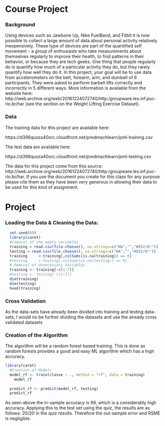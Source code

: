 Course Project
==============

### Background

Using devices such as Jawbone Up, Nike FuelBand, and Fitbit it is now possible to collect a large amount of data about personal activity relatively inexpensively. These type of devices are part of the quantified self movement – a group of enthusiasts who take measurements about themselves regularly to improve their health, to find patterns in their behavior, or because they are tech geeks. One thing that people regularly do is quantify how much of a particular activity they do, but they rarely quantify how well they do it. In this project, your goal will be to use data from accelerometers on the belt, forearm, arm, and dumbell of 6 participants. They were asked to perform barbell lifts correctly and incorrectly in 5 different ways. More information is available from the website here: http://web.archive.org/web/20161224072740/http:/groupware.les.inf.puc-rio.br/har (see the section on the Weight Lifting Exercise Dataset).

### Data

The training data for this project are available here:

https://d396qusza40orc.cloudfront.net/predmachlearn/pml-training.csv

The test data are available here:

https://d396qusza40orc.cloudfront.net/predmachlearn/pml-testing.csv

The data for this project come from this source: http://web.archive.org/web/20161224072740/http:/groupware.les.inf.puc-rio.br/har. If you use the document you create for this class for any purpose please cite them as they have been very generous in allowing their data to be used for this kind of assignment.

# Project

### Loading the Data & Cleaning the Data:

```{r, warning=F, cache = T}
  set.seed(69)
  library(caret)
  #removal of the empty variables
  training = read.csv(file.choose(), na.strings=c("NA","","#DIV/0!"))
  testing = read.csv(file.choose(), na.strings=c("NA","","#DIV/0!"))
  training     <-training[,colSums(is.na(training)) == 0]
  #testing     <-testing[,colSums(is.na(testing)) == 0]
  # Removal of Unnecessary Variables
  training <- training[-c(1:7)]
  #testing <- testing[-c(1:7)]
  dim(training)
  dim(testing)
  head(training)
```

### Cross Validation

As the data-sets have already been divided into training and testing data-sets, I would no be further dividing the datasets and use the already cross validated datasets

### Creation of the Algorithm

The algorithm will be a random forest based training. This is done as random forests provides a good and easy ML algorithm which has a high accuracy.

```{r, warning=F, cache = T}
library(caret)
  #Creation of Models
  model_rf <- train(classe ~ ., method = "rf", data = training)
    model_rf
  
  predict_rf <- predict(model_rf, testing)
  predict_rf
```

As seen above the in-sample accuracy is 99, which is a considerably high accuracy. Applying this to the test set using the quiz, the results are as follows:
20/20 in the quiz results. Therefore the out-sample error and RSME is negligible. 
